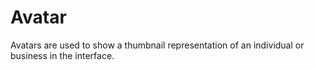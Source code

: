 
# Avatar

Avatars are used to show a thumbnail representation of an individual or business in the interface.

<Preview withSource="open">
  <Story id="avatarblock--simple" />
</Preview>

<Props of={AvatarBlock} />

<Preview>
  <Story id="avatarblock--types" />
</Preview>

<Preview>
  <Story id="avatarblock--missing-info" />
</Preview>
